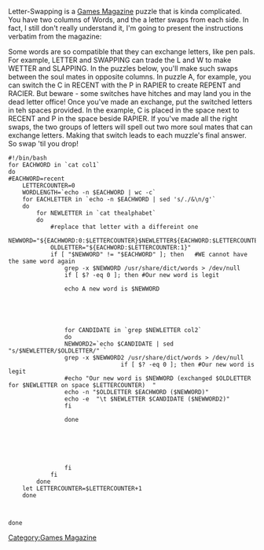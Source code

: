 Letter-Swapping is a [[Games Magazine]] puzzle that is kinda complicated. You have two columns of Words, and the a letter swaps from each side. In fact, I still don't really understand it, I'm going to present the instructions verbatim from the magazine:

Some words are so compatible that they can exchange letters, like pen pals. For example, LETTER and SWAPPING can trade the L and W to make WETTER and SLAPPING. In the puzzles below, you'll make such swaps between the soul mates in opposite columns. In puzzle A, for example, you can switch the C in RECENT with the P in RAPIER to create REPENT and RACIER. But beware - some switches have hitches and may land you in the dead letter office!
Once you've made an exchange, put the switched letters in teh spaces provided. In the example, C is placed in the space next to RECENT and P in the space beside RAPIER. If you've made all the right swaps, the two groups of letters will spell out two more soul mates that can exchange letters. Making that switch leads to each muzzle's final answer. So swap 'til you drop!


<pre>
#!/bin/bash
for EACHWORD in `cat col1` 
do
#EACHWORD=recent
	LETTERCOUNTER=0
	WORDLENGTH=`echo -n $EACHWORD | wc -c`
	for EACHLETTER in `echo -n $EACHWORD | sed 's/./&\n/g'`
	do
		for NEWLETTER in `cat thealphabet`
		do	
			#replace that letter with a differeint one
			NEWWORD="${EACHWORD:0:$LETTERCOUNTER}$NEWLETTER${EACHWORD:$LETTERCOUNTER+1:$WORDLENGTH}"
			OLDLETTER="${EACHWORD:$LETTERCOUNTER:1}"
			if [ "$NEWWORD" != "$EACHWORD" ]; then   #WE cannot have the same word again
				grep -x $NEWWORD /usr/share/dict/words > /dev/null
				if [ $? -eq 0 ]; then #Our new word is legit
					
				echo A new word is $NEWWORD
							


					

				for CANDIDATE in `grep $NEWLETTER col2`
				do
				NEWWORD2=`echo $CANDIDATE | sed "s/$NEWLETTER/$OLDLETTER/" `
				grep -x $NEWWORD2 /usr/share/dict/words > /dev/null
                                if [ $? -eq 0 ]; then #Our new word is legit
				#echo "Our new word is $NEWWORD (exchanged $OLDLETTER for $NEWLETTER on space $LETTERCOUNTER)  "
				echo -n "$OLDLETTER $EACHWORD ($NEWWORD)"
				echo -e  "\t $NEWLETTER $CANDIDATE ($NEWWORD2)"
				fi
				
				done
										





				fi
			fi 
		done
	let LETTERCOUNTER=$LETTERCOUNTER+1
	done
		


done
</pre>

[[Category:Games Magazine]]